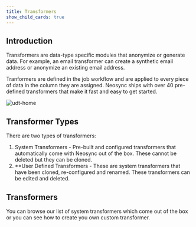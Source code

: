 ```yaml
---
title: Transformers
show_child_cards: true
---
```


## Introduction

Transformers are data-type specific modules that anonymize or generate data. For example, an email transformer can create a synthetic email address or anonymize an existing email address.

Tranformers are defined in the job workflow and are applied to every piece of data in the column they are assigned. Neosync ships with over 40 pre-defined transformers that make it fast and easy to get started.

![udt-home](https://assets.nucleuscloud.com/neosync/docs/udt-home.png)

## Transformer Types

There are two types of transformers:

1. System Transformers - Pre-built and configured transformers that automatically come with Neosync out of the box. These cannot be deleted but they can be cloned.
2. \*\*User Defined Transformers - These are system transformers that have been cloned, re-configured and renamed. These transformers can be edited and deleted.

## Transformers

You can browse our list of system transformers which come out of the box or you can see how to create you own custom transformer.
